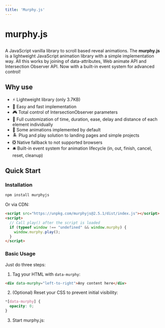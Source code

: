 ```yaml
---
title: 'Murphy.js'
---
```


# <p class="pink">murphy.js</p>

A JavaScript vanilla library to scroll based reveal animations.
The <strong>murphy.js</strong> is a lightweight JavaScript animation library with a simple implementation way. All this works by joining of data-attributes, Web animate API and Intersection Observer API. Now with a built-in event system for advanced control!

## Why use

- ⚡️ Lightweight library (only 3.7KB)
- 🍎 Easy and fast implementation
- 🎮 Total control of IntersectionObserver parameters
- 🎨 Full customization of time, duration, ease, delay and distance of each element individually
- 🎁 Some animations implemented by default
- 🏝 Plug and play solution to landing pages and simple projects
- ❎ Native fallback to not supported browsers
- 🛎️ Built-in event system for animation lifecycle (in, out, finish, cancel, reset, cleanup)

## Quick Start

### Installation

```bash copy copy
npm install murphyjs
```

Or via CDN:
```html copy copy
<script src="https://unpkg.com/murphyjs@2.5.1/dist/index.js"></script>
<script>
  // Call play() after the script is loaded
  if (typeof window !== "undefined" && window.murphy) {
    window.murphy.play();
  }
</script>
```

### Basic Usage

Just do three steps:

1. Tag your HTML with `data-murphy`:
```html copy copy
<div data-murphy="left-to-right">Any content here</div>
```

2. (Optional) Reset your CSS to prevent initial visibility:
```css copy copy
*[data-murphy] {
  opacity: 0;
}
```

3. Start murphy.js:
```